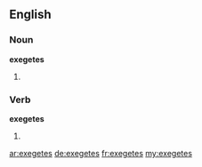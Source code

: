 ==English==

===Noun===
'''exegetes'''

# {{plural of|[[exegete]]}}

===Verb===
'''exegetes'''

# {{third-person singular of|[[exegete]]}}

[[ar:exegetes]]
[[de:exegetes]]
[[fr:exegetes]]
[[my:exegetes]]